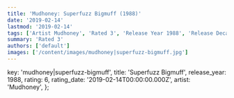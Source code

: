 ```yaml
---
title: 'Mudhoney: Superfuzz Bigmuff (1988)'
date: '2019-02-14'
lastmod: '2019-02-14'
tags: ['Artist Mudhoney', 'Rated 3', 'Release Year 1988', 'Release Decade 1980']
summary: 'Rated 3'
authors: ['default']
images: ['/content/images/mudhoney|superfuzz-bigmuff.jpg']
---
```


  key: 'mudhoney|superfuzz-bigmuff',
  title: 'Superfuzz Bigmuff',
  release_year: 1988,
  rating: 6,
  rating_date: '2019-02-14T00:00:00.000Z',
  artist: 'Mudhoney',
};

<MusicRating data={data} />
